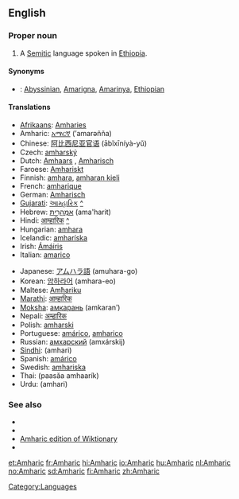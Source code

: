 ==English==
{{wikipedia}}

===Proper noun===
{{en-proper noun}}

# A [[Semitic]] language spoken in [[Ethiopia]].

====Synonyms====
* {{italbrac|language}}: [[Abyssinian]], [[Amarigna]], [[Amarinya]], [[Ethiopian]]

====Translations====
{{top}}
* [[Afrikaans]]: [[Amharies]]
* Amharic: [[አማርኛ]] (’amarəñña)
* Chinese: [[阿比西尼亚官语]] (ābǐxīníyà-yǔ)
* Czech: [[amharský]]
* Dutch: [[Amhaars]] {{n}}, [[Amharisch]] {{n}}
* Faroese: [[Amhariskt]]
* Finnish: [[amhara]], [[amharan kieli]]
* French: [[amharique]] {{m}}
* German: [[Amharisch]]
* [[Gujarati]]: [[આમ્હારિક]] [[:gu:આમ્હારિક|^]]
* Hebrew: [[אמהרית|אַמְהָרִית]] (ama'harit)
* Hindi: [[आम्हारिक]] [[:hi:आम्हारिक|^]]
* Hungarian: [[amhara]]
* Icelandic: [[amharíska]]
* Irish: [[Ámáiris]]
* Italian: [[amarico]]
{{mid}}
* Japanese: [[アムハラ語]] (amuhara-go)
* Korean: [[암하라어]] (amhara-eo)
* Maltese: [[Amħariku]]
* [[Marathi]]: [[आम्हारिक]]
* [[Moksha]]: [[амкарань]] (amkaranʹ)
* Nepali: [[अम्हारिक]]
* Polish: [[amharski]]
* Portuguese: [[amárico]], [[amharico]]
* Russian: [[амхарский]] (amxárskij)
* [[Sindhi]]: {{sd-Arab|[[اَمهارِي]]}} (amhari)
* Spanish: [[amárico]]
* Swedish: [[amhariska]]
* Thai: {{Thai|[[ภาษาอัมฮาริค]]}} (paasăa amhaarík)
* Urdu: {{fa-Arab|[[امہاري]]}} (amhari)
{{bottom}}

===See also===
{{interwiktionary|code=am}}

* {{langcat}}
* {{pedialite|Amharic language}}
* [[:am:|Amharic edition of Wiktionary]]
* {{ISO 639|link=Ethnologue|1code=am|code=amh}}

[[Category:Languages]]

[[et:Amharic]]
[[fr:Amharic]]
[[hi:Amharic]]
[[io:Amharic]]
[[hu:Amharic]]
[[nl:Amharic]]
[[no:Amharic]]
[[sd:Amharic]]
[[fi:Amharic]]
[[zh:Amharic]]